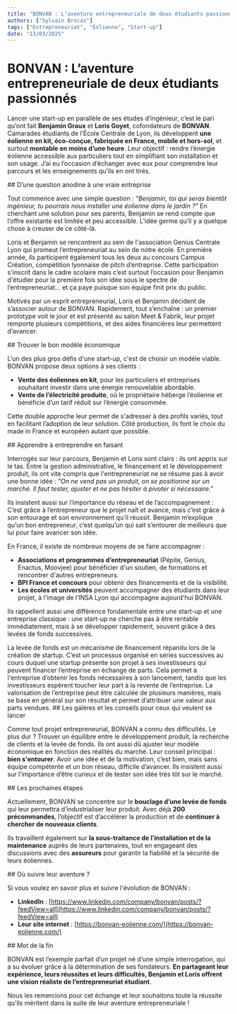 ---
title: "BONVAN : L’aventure entrepreneuriale de deux étudiants passionnés"
authors: ["Sylvain Brocas"]
tags: ["Entrepreneuriat", "Éolienne", "Start-up"]
date: "13/03/2025"
---


# BONVAN : L’aventure entrepreneuriale de deux étudiants passionnés

Lancer une start-up en parallèle de ses études d’ingénieur, c’est le pari qu’ont fait **Benjamin Graux** et **Loris Goyet**, cofondateurs de **BONVAN**. Camarades étudiants de l’École Centrale de Lyon, ils développent **une éolienne en kit, éco-conçue, fabriquée en France, mobile et hors-sol**, et surtout **montable en moins d’une heure**. Leur objectif : rendre l’énergie éolienne accessible aux particuliers tout en simplifiant son installation et son usage. J’ai eu l’occasion d’échanger avec eux pour comprendre leur parcours et les enseignements qu’ils en ont tirés.

<SectionTitle> 
## D’une question anodine à une vraie entreprise
</SectionTitle>

Tout commence avec une simple question : *"Benjamin, toi qui seras bientôt ingénieur, tu pourrais nous installer une éolienne dans le jardin ?"* En cherchant une solution pour ses parents, Benjamin se rend compte que l’offre existante est limitée et peu accessible. L’idée germe qu’il y a quelque chose à creuser de ce côté-là.

Loris et Benjamin se rencontrent au sein de l'association Genius Centrale Lyon qui promeut l’entrepreneuriat au sein de notre école. En première année, ils participent également tous les deux au concours Campus Création, compétition lyonnaise de pitch d’entreprise. Cette participation s'inscrit dans le cadre scolaire mais c’est surtout l’occasion pour Benjamin d'étudier pour la première fois son idée sous le spectre de l’entrepreneuriat… et ça paye puisque son équipe finit prix du public.

Motivés par un esprit entrepreneurial, Loris et Benjamin décident de s’associer autour de BONVAN. Rapidement, tout s’enchaîne : un premier prototype voit le jour et est présenté au salon Meet & Fabrik, leur projet remporte plusieurs compétitions, et des aides financières leur permettent d’avancer.
<Picture src="assets/logo_bonvan.jpg" little description="Logo de l'entreprise">

<SectionTitle>
## Trouver le bon modèle économique
</SectionTitle>

L'un des plus gros défis d'une start-up, c'est de choisir un modèle viable. BONVAN propose deux options à  ses clients :
- **Vente des éoliennes en kit**, pour les particuliers et entreprises souhaitant investir dans une énergie renouvelable abordable.
- **Vente de l’électricité produite**, où le propriétaire héberge l’éolienne et bénéficie d’un tarif réduit sur l’énergie consommée.

Cette double approche leur permet de s'adresser à des profils variés, tout en facilitant l’adoption de leur solution. Côté production, ils font le choix du made in France et européen autant que possible.

<SectionTitle>
## Apprendre à entreprendre en faisant
</SectionTitle>

Interrogés sur leur parcours, Benjamin et Loris sont clairs : ils ont appris sur le tas. Entre la gestion administrative, le financement et le développement produit, ils ont vite compris que l'entrepreneuriat ne se résume pas à avoir une bonne idée : *"On ne vend pas un produit, on se positionne sur un marché. Il faut tester, ajuster et ne pas hésiter à pivoter si nécessaire."*

Ils insistent aussi sur l’importance du réseau et de l’accompagnement : C’est grâce à l’entrepreneur que le projet naît et avance, mais c’est grâce à son entourage et son environnement qu’il réussit. Benjamin m’explique qu’un bon entrepreneur, c’est quelqu’un qui sait s’entourer de meilleurs que lui pour faire avancer son idée.

<Picture src="assets/montage_prototype.jpg" description="Le premier prototype a été réalisé en équipe comme un projet de 2ème année. Ici, le premier assemblage du POC (Proof Of Concept)">

En France, il existe de nombreux moyens de se faire accompagner :
- **Associations et programmes d’entrepreneuriat** (Pépite, Genius, Enactus, Moovjee) pour bénéficier d'un soutien, de formations  et rencontrer d'autres entrepreneurs.
- **BPI France et concours** pour obtenir des financements et de la visibilité.
- **Les écoles et universités** peuvent accompagner des étudiants dans leur projet, à l'image de l’INSA Lyon qui accompagne aujourd'hui BONVAN.

<Picture src="assets/decoupe_plasma.jpg" little description="Un exemple d'accompagnement par les écoles : permettre l'utilisation des moyens de fabrications des labos ou fablabs présents sur nos différents campus.">

Ils rappellent aussi une différence fondamentale entre une start-up et une entreprise classique : une start-up ne cherche pas à être rentable immédiatement, mais à se développer rapidement, souvent grâce à des levées de fonds successives.

<Note>
La levée de fonds est un mécanisme de financement répandu lors de la création de startup. C’est un processus organisé en séries successives au cours duquel une startup présente son projet à ses investisseurs qui peuvent financer l’entreprise en échange de parts. Cela permet à l'entreprise d’obtenir les fonds nécessaires à son lancement, tandis que les investisseurs espèrent toucher leur part à la revente de l’entreprise. La valorisation de l’entreprise peut être calculée de plusieurs manières, mais se base en général sur son résultat et permet d’attribuer une valeur aux parts vendues.
</Note>

<SectionTitle>
## Les galères et les conseils pour ceux qui veulent se lancer
</SectionTitle>

Comme tout projet entrepreneurial, BONVAN a connu des difficultés. Le plus dur ? Trouver un équilibre entre le développement produit, la recherche de clients et la levée de fonds. Ils ont aussi dû ajuster leur modèle économique en fonction des réalités du marché.
Leur conseil principal : **bien s'entourer**. Avoir une idée et de la motivation, c’est bien, mais sans équipe compétente et un bon réseau, difficile d’avancer. Ils insistent aussi sur l’importance d’être curieux et de tester son idée très tôt sur le marché.

<SectionTitle>
## Les prochaines étapes
</SectionTitle>

Actuellement, BONVAN se concentre sur le **bouclage d’une levée de fonds** qui leur permettra d’industrialiser leur produit. Avec déjà **200 précommandes**, l’objectif est d’accélérer la production et de **continuer à chercher de nouveaux clients**.

Ils travaillent également sur **la sous-traitance de l’installation et de la maintenance** auprès de leurs partenaires, tout en engageant des discussions avec des **assureurs** pour garantir la fiabilité et la sécurité de leurs éoliennes.

<SectionTitle>
## Où suivre leur aventure ?
</SectionTitle>

Si vous voulez en savoir plus et suivre l'évolution de BONVAN :
- **LinkedIn** : [https://www.linkedin.com/company/bonvan/posts/?feedView=all](https://www.linkedin.com/company/bonvan/posts/?feedView=all)
- **Leur site internet** : [https://bonvan-eolienne.com/](https://bonvan-eolienne.com/)

<SectionTitle>
## Mot de la fin
</SectionTitle>

BONVAN est l’exemple parfait d’un projet né d’une simple interrogation, qui a su évoluer grâce à la détermination de ses fondateurs. **En partageant leur expérience, leurs réussites et leurs difficultés, Benjamin et Loris offrent une vision réaliste de l’entrepreneuriat étudiant**.

Nous les remercions pour cet échange et leur souhaitons toute la réussite qu’ils méritent dans la suite de leur aventure entrepreneuriale !
